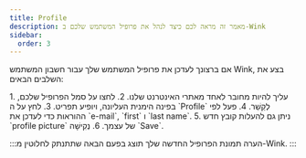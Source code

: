 ```yaml
---
title: Profile
description: מאמר זה מראה לכם כיצד לנהל את פרופיל המשתמש שלכם ב-Wink
sidebar:
  order: 3
---
```


אם ברצונך לעדכן את פרופיל המשתמש שלך עבור חשבון המשתמש Wink, בצע את השלבים הבאים:

<Steps>
  1. עליך להיות מחובר לאחד מאתרי האינטרנט שלנו.
  2. לחצו על סמל הפרופיל שלכם, בפינה הימנית העליונה, ויופיע תפריט.
  3. לחץ על ה `Profile` לְקַשֵׁר.
  4. פעל לפי ההוראות כדי לעדכן את `e-mail`, `first` ו `last name`.
  5. ניתן גם להעלות קובץ חדש `profile picture` של עצמך.
  6. נְקִישָׁה `Save`.
</Steps>


:::הערה
תמונת הפרופיל החדשה שלך תוצג בפעם הבאה שתתנתק לחלוטין מ-Wink.
:::

